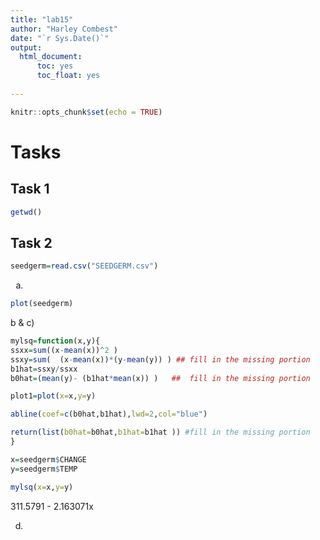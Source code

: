 ---
title: "lab15"
author: "Harley Combest"
date: "`r Sys.Date()`"
output:
  html_document:
      toc: yes
      toc_float: yes
      
---


```{r setup, include=FALSE}
knitr::opts_chunk$set(echo = TRUE)
```

# Tasks


## Task 1

```{r}
getwd()
```

## Task 2

```{r}
seedgerm=read.csv("SEEDGERM.csv")
```

a)

```{r}
plot(seedgerm)
```

b & c)

```{r}
mylsq=function(x,y){
ssxx=sum((x-mean(x))^2 )
ssxy=sum(  (x-mean(x))*(y-mean(y)) ) ## fill in the missing portion
b1hat=ssxy/ssxx
b0hat=(mean(y)- (b1hat*mean(x)) )   ##  fill in the missing portion

plot1=plot(x=x,y=y)

abline(coef=c(b0hat,b1hat),lwd=2,col="blue")

return(list(b0hat=b0hat,b1hat=b1hat )) #fill in the missing portion
}

x=seedgerm$CHANGE
y=seedgerm$TEMP

mylsq(x=x,y=y)
```

311.5791 - 2.163071x

d)  















